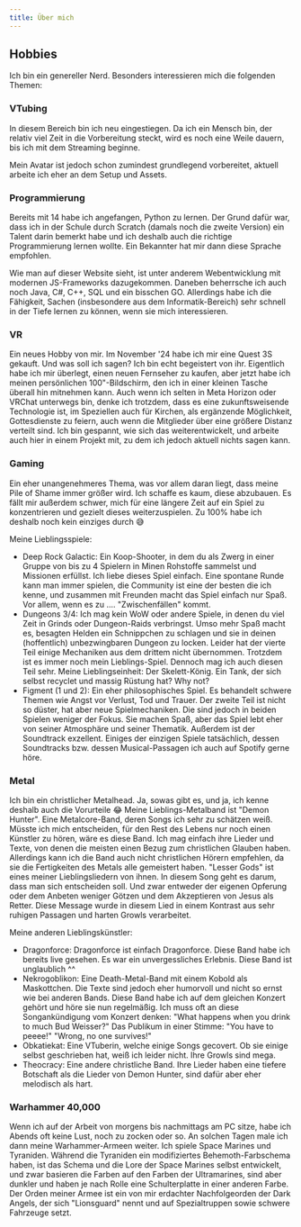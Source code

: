 ```yaml
---
title: Über mich
---
```


## Hobbies

Ich bin ein genereller Nerd.
Besonders interessieren mich die folgenden Themen:

### VTubing

In diesem Bereich bin ich neu eingestiegen.
Da ich ein Mensch bin, der relativ viel Zeit in die Vorbereitung steckt, wird es noch eine Weile dauern, bis ich mit dem Streaming beginne.

Mein Avatar ist jedoch schon zumindest grundlegend vorbereitet, aktuell arbeite ich eher an dem Setup und Assets.

### Programmierung

Bereits mit 14 habe ich angefangen, Python zu lernen.
Der Grund dafür war, dass ich in der Schule durch Scratch (damals noch die zweite Version) ein Talent darin bemerkt habe
und ich deshalb auch die richtige Programmierung lernen wollte. Ein Bekannter hat mir dann diese Sprache empfohlen.

Wie man auf dieser Website sieht, ist unter anderem Webentwicklung mit modernen JS-Frameworks dazugekommen.
Daneben beherrsche ich auch noch Java, C#, C++, SQL und ein bisschen GO.
Allerdings habe ich die Fähigkeit, Sachen (insbesondere aus dem Informatik-Bereich) sehr schnell in der Tiefe lernen zu können, wenn sie mich interessieren.

### VR

Ein neues Hobby von mir. Im November '24 habe ich mir eine Quest 3S gekauft.
Und was soll ich sagen? Ich bin echt begeistert von ihr. Eigentlich habe ich mir überlegt, einen neuen Fernseher zu kaufen,
aber jetzt habe ich meinen persönlichen 100"-Bildschirm, den ich in einer kleinen Tasche überall hin mitnehmen kann.
Auch wenn ich selten in Meta Horizon oder VRChat unterwegs bin, denke ich trotzdem, dass es eine zukunftsweisende Technologie ist,
im Speziellen auch für Kirchen, als ergänzende Möglichkeit, Gottesdienste zu feiern, auch wenn die Mitglieder über eine
größere Distanz verteilt sind. Ich bin gespannt, wie sich das weiterentwickelt, und arbeite auch hier in einem Projekt mit,
zu dem ich jedoch aktuell nichts sagen kann.

### Gaming

Ein eher unangenehmeres Thema, was vor allem daran liegt, dass meine Pile of Shame immer größer wird.
Ich schaffe es kaum, diese abzubauen. Es fällt mir außerdem schwer, mich für eine längere Zeit auf ein Spiel zu konzentrieren
und gezielt dieses weiterzuspielen. Zu 100% habe ich deshalb noch kein einziges durch 😅

Meine Lieblingsspiele:
- Deep Rock Galactic: Ein Koop-Shooter, in dem du als Zwerg in einer Gruppe von bis zu 4 Spielern in Minen Rohstoffe sammelst und Missionen erfüllst.
Ich liebe dieses Spiel einfach. Eine spontane Runde kann man immer spielen, die Community ist eine der besten die ich kenne,
und zusammen mit Freunden macht das Spiel einfach nur Spaß. Vor allem, wenn es zu .... "Zwischenfällen" kommt.
- Dungeons 3/4: Ich mag kein WoW oder andere Spiele, in denen du viel Zeit in Grinds oder Dungeon-Raids verbringst. Umso
mehr Spaß macht es, besagten Helden ein Schnippchen zu schlagen und sie in deinen (hoffentlich) unbezwingbaren Dungeon zu locken.
Leider hat der vierte Teil einige Mechaniken aus dem drittem nicht übernommen. Trotzdem ist es immer noch mein Lieblings-Spiel.
Dennoch mag ich auch diesen Teil sehr. Meine Lieblingseinheit: Der Skelett-König. Ein Tank, der sich selbst recyclet und massig
Rüstung hat? Why not?
- Figment (1 und 2): Ein eher philosophisches Spiel. Es behandelt schwere Themen wie Angst vor Verlust, Tod und Trauer.
Der zweite Teil ist nicht so düster, hat aber neue Spielmechaniken. Die sind jedoch in beiden Spielen weniger der Fokus.
Sie machen Spaß, aber das Spiel lebt eher von seiner Atmosphäre und seiner Thematik. Außerdem ist der Soundtrack exzellent.
Einiges der einzigen Spiele tatsächlich, dessen Soundtracks bzw. dessen Musical-Passagen ich auch auf Spotify gerne höre.

### Metal

Ich bin ein christlicher Metalhead. Ja, sowas gibt es, und ja, ich kenne deshalb auch die Vorurteile 😂
Meine Lieblings-Metalband ist "Demon Hunter". Eine Metalcore-Band, deren Songs ich sehr zu schätzen weiß.
Müsste ich mich entscheiden, für den Rest des Lebens nur noch einen Künstler zu hören, wäre es diese Band.
Ich mag einfach ihre Lieder und Texte, von denen die meisten einen Bezug zum christlichen Glauben haben.
Allerdings kann ich die Band auch nicht christlichen Hörern empfehlen, da sie die Fertigkeiten des Metals alle gemeistert haben.
"Lesser Gods" ist eines meiner Lieblingsliedern von ihnen. In diesem Song geht es darum, dass man sich entscheiden soll.
Und zwar entweder der eigenen Opferung oder dem Anbeten weniger Götzen und dem Akzeptieren von Jesus als Retter.
Diese Message wurde in diesem Lied in einem Kontrast aus sehr ruhigen Passagen und harten Growls verarbeitet.

Meine anderen Lieblingskünstler:
- Dragonforce: Dragonforce ist einfach Dragonforce. Diese Band habe ich bereits live gesehen. Es war ein unvergessliches Erlebnis. Diese Band ist unglaublich ^^
- Nekrogoblikon: Eine Death-Metal-Band mit einem Kobold als Maskottchen. Die Texte sind jedoch eher humorvoll und nicht so ernst wie bei anderen Bands. Diese Band habe ich auf dem
gleichen Konzert gehört und höre sie nun regelmäßig. Ich muss oft an diese Songankündigung vom Konzert denken: "What happens when you drink to much Bud Weisser?"
Das Publikum in einer Stimme: "You have to peeee!" "Wrong, no one survives!"
- Obkatiekat: Eine VTuberin, welche einige Songs gecovert. Ob sie einige selbst geschrieben hat, weiß ich leider nicht. Ihre Growls sind mega.
- Theocracy: Eine andere christliche Band. Ihre Lieder haben eine tiefere Botschaft als die Lieder von Demon Hunter, sind dafür aber eher melodisch als hart.

### Warhammer 40,000

Wenn ich auf der Arbeit von morgens bis nachmittags am PC sitze, habe ich Abends oft keine Lust, noch zu zocken oder so.
An solchen Tagen male ich dann meine Warhammer-Armeen weiter. Ich spiele Space Marines und Tyraniden. Während die Tyraniden
ein modifiziertes Behemoth-Farbschema haben, ist das Schema und die Lore der Space Marines selbst entwickelt, und zwar basieren die
Farben auf den Farben der Ultramarines, sind aber dunkler und haben je nach Rolle eine Schulterplatte in einer anderen Farbe.
Der Orden meiner Armee ist ein von mir erdachter Nachfolgeorden der Dark Angels, der sich "Lionsguard" nennt und auf Spezialtruppen
sowie schwere Fahrzeuge setzt.
